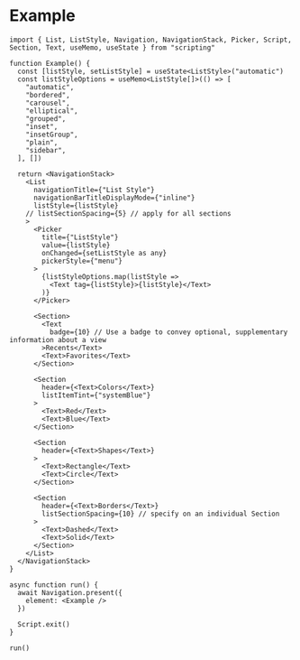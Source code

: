 # Example

```tsx
import { List, ListStyle, Navigation, NavigationStack, Picker, Script, Section, Text, useMemo, useState } from "scripting"

function Example() {
  const [listStyle, setListStyle] = useState<ListStyle>("automatic")
  const listStyleOptions = useMemo<ListStyle[]>(() => [
    "automatic",
    "bordered",
    "carousel",
    "elliptical",
    "grouped",
    "inset",
    "insetGroup",
    "plain",
    "sidebar",
  ], [])

  return <NavigationStack>
    <List
      navigationTitle={"List Style"}
      navigationBarTitleDisplayMode={"inline"}
      listStyle={listStyle}
    // listSectionSpacing={5} // apply for all sections
    >
      <Picker
        title={"ListStyle"}
        value={listStyle}
        onChanged={setListStyle as any}
        pickerStyle={"menu"}
      >
        {listStyleOptions.map(listStyle =>
          <Text tag={listStyle}>{listStyle}</Text>
        )}
      </Picker>

      <Section>
        <Text
          badge={10} // Use a badge to convey optional, supplementary information about a view
        >Recents</Text>
        <Text>Favorites</Text>
      </Section>

      <Section
        header={<Text>Colors</Text>}
        listItemTint={"systemBlue"}
      >
        <Text>Red</Text>
        <Text>Blue</Text>
      </Section>

      <Section
        header={<Text>Shapes</Text>}
      >
        <Text>Rectangle</Text>
        <Text>Circle</Text>
      </Section>

      <Section
        header={<Text>Borders</Text>}
        listSectionSpacing={10} // specify on an individual Section
      >
        <Text>Dashed</Text>
        <Text>Solid</Text>
      </Section>
    </List>
  </NavigationStack>
}

async function run() {
  await Navigation.present({
    element: <Example />
  })

  Script.exit()
}

run()

```